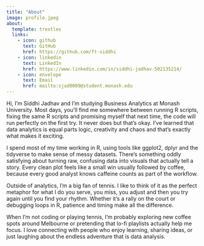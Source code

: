 ```yaml
---
title: "About"
image: profile.jpeg
about:
  template: trestles
  links:
    - icon: github
      text: GitHub
      href: https://github.com/ft-siddhi
    - icon: linkedin
      text: LinkedIn
      href: https://www.linkedin.com/in/siddhi-jadhav-502135214/
    - icon: envelope
      text: Email
      href: mailto:sjad0009@student.monash.edu
---
```


Hi, I’m Siddhi Jadhav and I’m studying Business Analytics at Monash University. Most days, you’ll find me somewhere between running R scripts, fixing the same R scripts and promising myself that next time, the code will run perfectly on the first try. It never does but that’s okay. I’ve learned that data analytics is equal parts logic, creativity and chaos and that’s exactly what makes it exciting.

I spend most of my time working in R, using tools like ggplot2, dplyr and the tidyverse to make sense of messy datasets. There’s something oddly satisfying about turning raw, confusing data into visuals that actually tell a story. Every clean plot feels like a small win usually followed by coffee, because every good analyst knows caffeine counts as part of the workflow.

Outside of analytics, I’m a big fan of tennis. I like to think of it as the perfect metaphor for what I do you serve, you miss, you adjust and then you try again until you find your rhythm. Whether it’s a rally on the court or debugging loops in R, patience and timing make all the difference.

When I’m not coding or playing tennis, I’m probably exploring new coffee spots around Melbourne or pretending that lo-fi playlists actually help me focus. I love connecting with people who enjoy learning, sharing ideas, or just laughing about the endless adventure that is data analysis.
